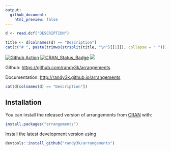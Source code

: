 ```yaml
---
output:
  github_document:
    html_preview: false
---
```

<!-- README.md is generated from README.Rmd. Please edit that file -->

```r
d <- read.dcf("DESCRIPTION")
```

```r
title <- d[colnames(d) == "Description"]
cat(c("# ", paste(trimws(strsplit(title, "\n")[[1]]), collapse = " ")))
```

[![Github Action](https://github.com/randy3k/arrangements/workflows/build/badge.svg?branch=master)](https://github.com/randy3k/arrangements)
[![CRAN\_Status\_Badge](http://www.r-pkg.org/badges/version/arrangements)](https://cran.r-project.org/package=arrangements)
[![](http://cranlogs.r-pkg.org/badges/grand-total/arrangements)](https://cran.r-project.org/package=arrangements)

Github: [https://github.com/randy3k/arrangements](https://github.com/randy3k/arrangements)

Documentation: [http://randy3k.github.io/arrangements](https://randy3k.github.io/arrangements)


```r
cat(d[colnames(d) == "Description"])
```

## Installation

You can install the released version of arrangements from [CRAN](https://CRAN.R-project.org) with:

```r
install.packages("arrangements")
```

Install the latest development version using

```r
devtools::install_github("randy3k/arrangements")
```
